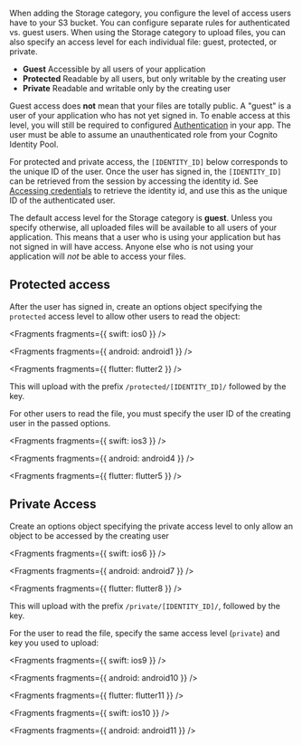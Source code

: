 When adding the Storage category, you configure the level of access users have to your S3 bucket. You can configure separate rules for authenticated vs. guest users. When using the Storage category to upload files, you can also specify an access level for each individual file: guest, protected, or private.

- **Guest** Accessible by all users of your application
- **Protected** Readable by all users, but only writable by the creating user
- **Private** Readable and writable only by the creating user

Guest access does **not** mean that your files are totally public. A "guest" is a user of your application who has not yet signed in. To enable access at this level, you will still be required to configured [Authentication](/[platform]/prev/build-a-backend/auth/set-up-auth/) in your app. The user must be able to assume an unauthenticated role from your Cognito Identity Pool.

For protected and private access, the `[IDENTITY_ID]` below corresponds to the unique ID of the user. Once the user has signed in, the `[IDENTITY_ID]` can be retrieved from the session by accessing the identity id. See [Accessing credentials](/[platform]/prev/build-a-backend/auth/accessing-credentials/) to retrieve the identity id, and use this as the unique ID of the authenticated user.

<Callout>

The default access level for the Storage category is **guest**. Unless you specify otherwise, all uploaded files will be available to all users of your application. This means that a user who is using your application but has not signed in will have access. Anyone else who is not using your application will _not_ be able to access your files.

</Callout>

## Protected access

After the user has signed in, create an options object specifying the `protected` access level to allow other users to read the object:


<Fragments fragments={{ swift: ios0 }} />


<Fragments fragments={{ android: android1 }} />


<Fragments fragments={{ flutter: flutter2 }} />

This will upload with the prefix `/protected/[IDENTITY_ID]/` followed by the key.

For other users to read the file, you must specify the user ID of the creating user in the passed options.


<Fragments fragments={{ swift: ios3 }} />


<Fragments fragments={{ android: android4 }} />


<Fragments fragments={{ flutter: flutter5 }} />

## Private Access

Create an options object specifying the private access level to only allow an object to be accessed by the creating user


<Fragments fragments={{ swift: ios6 }} />


<Fragments fragments={{ android: android7 }} />


<Fragments fragments={{ flutter: flutter8 }} />

This will upload with the prefix `/private/[IDENTITY_ID]/`, followed by the key.

For the user to read the file, specify the same access level (`private`) and key you used to upload:


<Fragments fragments={{ swift: ios9 }} />


<Fragments fragments={{ android: android10 }} />


<Fragments fragments={{ flutter: flutter11 }} />


<Fragments fragments={{ swift: ios10 }} />


<Fragments fragments={{ android: android11 }} />
